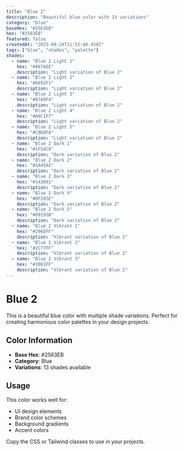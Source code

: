 ```yaml
---
title: "Blue 2"
description: "Beautiful blue color with 13 variations"
category: "blue"
baseHex: "#2563EB"
hex: "#2563EB"
featured: false
createdAt: "2025-08-24T11:52:40.458Z"
tags: ["blue", "shades", "palette"]
shades:
  - name: "Blue 2 Light 1"
    hex: "#467AEE"
    description: "Light variation of Blue 2"
  - name: "Blue 2 Light 2"
    hex: "#6692F1"
    description: "Light variation of Blue 2"
  - name: "Blue 2 Light 3"
    hex: "#87A9F4"
    description: "Light variation of Blue 2"
  - name: "Blue 2 Light 4"
    hex: "#A8C1F7"
    description: "Light variation of Blue 2"
  - name: "Blue 2 Light 5"
    hex: "#C9D8FA"
    description: "Light variation of Blue 2"
  - name: "Blue 2 Dark 1"
    hex: "#1F54C8"
    description: "Dark variation of Blue 2"
  - name: "Blue 2 Dark 2"
    hex: "#1A45A5"
    description: "Dark variation of Blue 2"
  - name: "Blue 2 Dark 3"
    hex: "#143681"
    description: "Dark variation of Blue 2"
  - name: "Blue 2 Dark 4"
    hex: "#0F285E"
    description: "Dark variation of Blue 2"
  - name: "Blue 2 Dark 5"
    hex: "#09193B"
    description: "Dark variation of Blue 2"
  - name: "Blue 2 Vibrant 1"
    hex: "#296DFF"
    description: "Vibrant variation of Blue 2"
  - name: "Blue 2 Vibrant 2"
    hex: "#2C77FF"
    description: "Vibrant variation of Blue 2"
  - name: "Blue 2 Vibrant 3"
    hex: "#3081FF"
    description: "Vibrant variation of Blue 2"
---
```


# Blue 2

This is a beautiful blue color with multiple shade variations. Perfect for creating harmonious color palettes in your design projects.

## Color Information

- **Base Hex**: #2563EB
- **Category**: Blue
- **Variations**: 13 shades available

## Usage

This color works well for:
- UI design elements
- Brand color schemes  
- Background gradients
- Accent colors

Copy the CSS or Tailwind classes to use in your projects.
